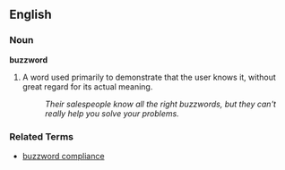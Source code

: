 ==English==

===Noun===
'''buzzword'''

# A word used primarily to demonstrate that the user knows it, without great regard for its actual meaning.
#: ''Their salespeople know all the right buzzwords, but they can't really help you solve your problems.''

===Related Terms===
*[[buzzword compliance]]